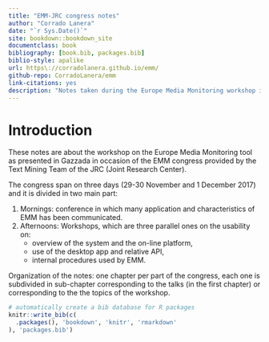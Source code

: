 ```yaml
--- 
title: "EMM-JRC congress notes"
author: "Corrado Lanera"
date: "`r Sys.Date()`"
site: bookdown::bookdown_site
documentclass: book
bibliography: [book.bib, packages.bib]
biblio-style: apalike
url: https\://corradolanera.github.io/emm/
github-repo: CorradoLanera/emm
link-citations: yes
description: "Notes taken during the Europe Media Monitoring workshop in Gazzada, provided by JRC-Ispra Text mining Team."
---
```


# Introduction {-}

These notes are about the workshop on the Europe Media Monitoring tool as
presented in Gazzada in occasion of the EMM congress provided by the Text
Mining Team of the JRC (Joint Research Center).

The congress span on three days (29-30 November and 1 December 2017) and it is
divided in two main part:

1. Mornings: conference in which many application and characteristics of EMM
  has been communicated.
2. Afternoons: Workshops, which are three parallel ones on the usability on:
    - overview of the system and the on-line platform,
    - use of the desktop app and relative API,
    - internal procedures used by EMM.

Organization of the notes: one chapter per part of the congress, each one is
subdivided in sub-chapter corresponding to the talks (in the first chapter) or
corresponding to the the topics of the workshop.



```r
# automatically create a bib database for R packages
knitr::write_bib(c(
  .packages(), 'bookdown', 'knitr', 'rmarkdown'
), 'packages.bib')
```
